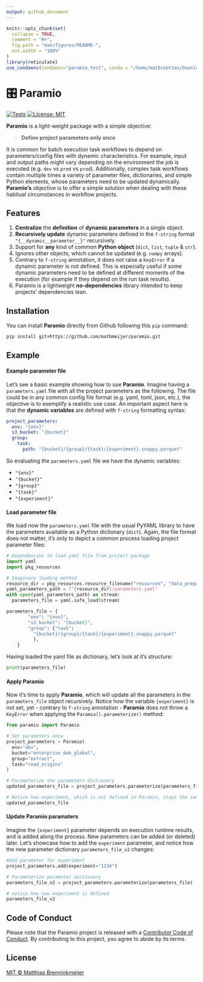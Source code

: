 ```yaml
---
output: github_document
---
```


<!-- README.md is generated from README.Rmd. Please edit that file -->

```r
knitr::opts_chunk$set(
  collapse = TRUE,
  comment = "#>",
  fig.path = "man/figures/README-",
  out.width = "100%"
)
library(reticulate)
use_condaenv(condaenv="paramio_test", conda = "/home/matbreotten/Downloads/ENTER/bin/python")
```

<!--<img src="man/figures/logo.png" align="right" height=140/> -->
# 🎛️ Paramio

<!-- badges: start -->
[![Tests](https://github.com/matbmeijer/paramio/actions/workflows/tests.yaml/badge.svg)](https://github.com/matbmeijer/paramio/actions/workflows/tests.yaml)
[![License: MIT](https://img.shields.io/badge/License-MIT-yellow.svg)](https://opensource.org/licenses/MIT)
<!-- badges: end -->

**Paramio** is a light-weight package with a simple objective:

> **Define project parameters only once**

It is common for batch execution task workflows to depend on parameters/config files with dynamic characteristics. For example, input and output paths might vary depending on the environment the job is executed (e.g. `dev` vs `pred` vs `prod`).
Additionally, complex task workflows contain multiple times a variety of parameter files, dictionaries, and simple Python elements, whose parameters need to be updated dynamically. **Paramio's** objective is to offer a simple solution when dealing with these habitual circumstances in workflow projects.

## Features

1. **Centralize** the **definition** of **dynamic parameters** in a single object.
2. **Recursively update** dynamic parameters defined in the `f-string` format `"{__dynamic__parameter__}"` recursively.
3. Support for **any** kind of common **Python object** (`dict`, `list`, `tuple` & `str`).
4. Ignores other objects, which cannot be updated (e.g. `numpy` arrays).
5. Contrary to `f-string` annotation, it does not raise a `KeyError` if a dynamic parameter is not defined. This is especially useful if some dynamic parameters need to be defined at different moments of the execution (for example if they depend on the run task results).
6. Paramio is a lightweight **no-dependencies** library intended to keep projects' dependencies lean.

## Installation

You can install **Paramio** directly from Github following this `pip` command:

``` bash
pip install git+https://github.com/matbmeijer/paramio.git
```
## Example

#### Example parameter file

Let's see a basic example showing how to use **Paramio**. Imagine having a `parameters.yaml` file with all the project parameters as the following. The file could be in any common config file format (e.g. yaml, toml, json, etc.), the objective is to exemplify a realistic use case. An important aspect here is that the **dynamic variables** are defined with `f-string` formatting syntax:


```yaml
project_parameters:
  env: "{env}"
  s3_bucket: "{bucket}"
  group:
    task:
      path: "{bucket}/{group}/{task}/{experiment}.snappy.parquet"
```

So evaluating the `parameters.yaml` file we have the dynamic variables:

- `"{env}"`
- `"{bucket}"`
- `"{group}"`
- `"{task}"`
- `"{experiment}"`

#### Load parameter file

We load now the `parameters.yaml` file with the usual PyYAML library to have the parameters available as a Python dictionary (`dict`). Again, the file format does not matter, it's only to depict a common process loading project parameter files:

```python
# Dependencies to load yaml file from project package
import yaml
import pkg_resources

# Imaginary loading method
resource_dir = pkg_resources.resource_filename("resources", "data_preparation")
yaml_parameters_path = f"{resource_dir}/parameters.yaml"
with open(yaml_parameters_path) as stream:
  parameters_file = yaml.safe_load(stream)
```

```python
parameters_file = {
        "env": "{env}",
        "s3_bucket": "{bucket}",
        "group": {"task":
          "{bucket}/{group}/{task}/{experiment}.snappy.parquet"
          },
    }
```

Having loaded the yaml file as dictionary, let's look at it's structure:
```python
print(parameters_file)
```

#### Apply **Paramio**

Now it's time to apply **Paramio**, which will update all the parameters in the `parameters_file` object recursively. Notice how the variable `{experiment}` is not set, yet - contrary to `f-string` annotation - **Paramio** does not throw a `KeyError` when applying the `Paramio().parameterize()` method:

```python
from paramio import Paramio

# Set parameters once
project_parameters = Paramio(
  env="dev",
  bucket="enterprise_dwh_global",
  group="extract",
  task="read_origins"
)

# Parameterize the parameters dictionary
updated_parameters_file = project_parameters.parameterize(parameters_file)

# Notice how experiment, which is not defined in Paramio, stays the same
updated_parameters_file
```

#### Update **Paramio** paramaters

Imagine the `{experiment}` parameter depends on execution runtime results, and is added along the process. New parameters can be added (or deleted) later. Let's showcase how to add the `experiment` parameter, and notice how the new parameter dictionary `parameters_file_v2` changes:

```python
#Add parameter for experiment
project_parameters.add(experiment="1234")

# Parameterize parameter dictionary
parameters_file_v2 = project_parameters.parameterize(parameters_file)

# notice how now experiment is defined
parameters_file_v2
```

## Code of Conduct

Please note that the Paramio project is released with a
  [Contributor Code of Conduct](https://github.com/matbmeijer/paramio/blob/main/CODE_OF_CONDUCT.md).
  By contributing to this project, you agree to abide by its terms.

## License

[MIT © Matthias Brenninkmeijer](https://github.com/matbmeijer/paramio/blob/main/LICENSE)
